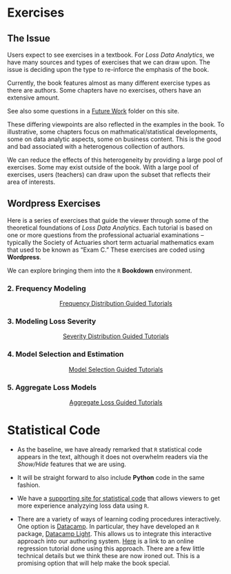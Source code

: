 # Exercises {#CExercises}

## The Issue

Users expect to see exercises in a textbook. For *Loss Data Analytics*, we have many sources and types of exercises that we can draw upon. The issue is deciding upon the type to re-inforce the emphasis of the book.

Currently, the book features almost as many different exercise types as there are authors. Some chapters have no exercises, others have an extensive amount.

See also some questions in a [Future Work](https://github.com/ewfrees/InteractiveLDA/tree/master/FutureWork) folder on this site.

These differing viewpoints are also reflected in the examples in the book. To illustrative, some chapters focus on mathmatical/statistical developments, some on data analytic  aspects, some on business content. This is the good and bad associated with a heterogenous collection of authors.

We can reduce the effects of this heterogeneity by providing a large pool of exercises. Some may exist outside of the book. With a large pool of exercises, users (teachers) can draw upon the subset that reflects their area of interests.

## Wordpress Exercises

Here is a series of exercises that guide the viewer through some of the theoretical foundations of *Loss Data Analytics*. Each tutorial is based on one or more questions from the professional actuarial examinations – typically the Society of Actuaries short term actuarial mathematics exam that used to be known as "Exam C." These exercises are coded using **Wordpress**. 

We can explore bringing them into the `R` **Bookdown** environment.

### 2. Frequency Modeling

<p style="text-align: center;">
[Frequency Distribution Guided Tutorials](https://www.ssc.wisc.edu/~jfrees/loss-data-analytics/loss-data-analytics-problems/)
</p>

### 3. Modeling Loss Severity

<p style="text-align: center;">
[Severity Distribution Guided Tutorials](http://www.ssc.wisc.edu/~jfrees/loss-data-analytics/chapter-3-modeling-loss-severity/loss-data-analytics-severity-problems/)
</p>

### 4. Model Selection and Estimation

<p style="text-align: center;">
[Model Selection Guided Tutorials](http://www.ssc.wisc.edu/~jfrees/loss-data-analytics/loss-data-analytics-model-selection/)
</p>

### 5. Aggregate Loss Models

<p style="text-align: center;">
[Aggregate Loss Guided Tutorials](https://www.ssc.wisc.edu/~jfrees/loss-data-analytics/aggregate-loss-guided-tutorials/)
</p>


# Statistical Code {#CStatisticalCode}

*  As the baseline, we have already remarked that `R` statistical code appears in the text, although it does not overwhelm readers via the *Show/Hide* features that we are using.

* It will be straight forward to also include **Python** code in the same fashion.

*  We have a [supporting site for statistical code](https://ewfrees.github.io/LDARcode/index.html) that allows viewers to get more experience analyzying loss data using `R`.

*  There are a variety of ways of learning coding procedures interactively. One option is [Datacamp](https://www.datacamp.com). In particular, they have developed an `R` package, [Datacamp Light](https://support.datacamp.com/hc/en-us/articles/360007749853-What-is-DataCamp-Light-). This allows us to integrate this interactive approach into our authoring system. [Here](https://ewfreesres.github.io/RegressModel/index.html) is a link to an online regression tutorial done using this approach. There are a few little technical details but we think these are now ironed out. This is a promising option that will help make the book special.